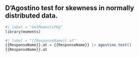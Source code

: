 ## D'Agostino test for skewness in normally distributed data.

```{r}
#| label = "GetMomentsPkg"
library(moments)
```

```{r}
#| label = "{{ResponseName}}.at"
{{ResponseName}}.at = {{ResponseName}} |> agostino.test()
{{ResponseName}}.at
```

